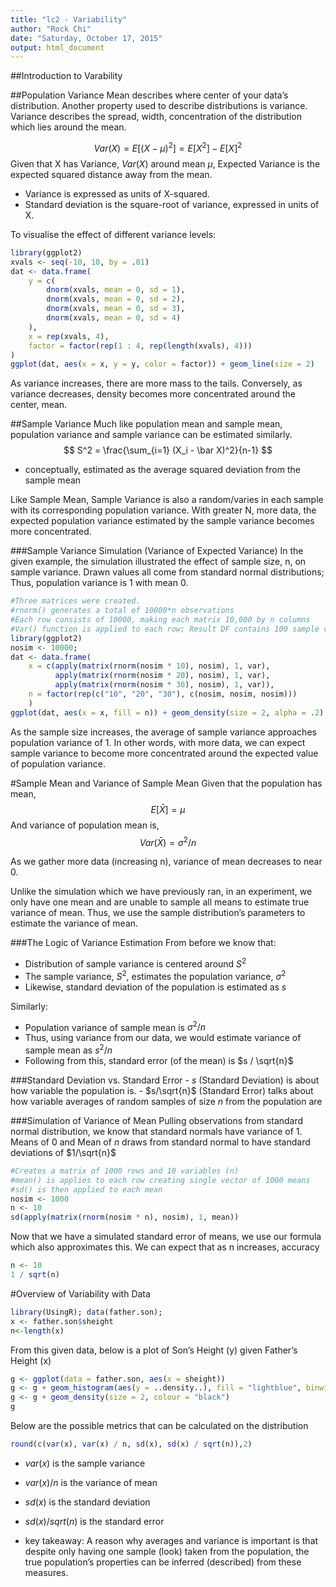 ```yaml
---
title: "lc2 - Variability"
author: "Rock Chi"
date: "Saturday, October 17, 2015"
output: html_document
---
```


##Introduction to Varability


##Population Variance
Mean describes where center of your data's distribution. Another property used to describe distributions is variance. Variance describes the spread, width, concentration of the distribution which lies around the mean.

$$ Var(X) = E[(X - \mu)^2] = E[X^2] - E[X]^2 $$ 
Given that X has Variance, $Var(X)$ around mean $\mu$, Expected Variance is the expected squared distance away from the mean.

- Variance is expressed as units of X-squared.
- Standard deviation is the square-root of variance, expressed in units of X. 

To visualise the effect of different variance levels:
```r
library(ggplot2)
xvals <- seq(-10, 10, by = .01)
dat <- data.frame(
    y = c(
        dnorm(xvals, mean = 0, sd = 1),
        dnorm(xvals, mean = 0, sd = 2),
        dnorm(xvals, mean = 0, sd = 3),
        dnorm(xvals, mean = 0, sd = 4)
    ),
    x = rep(xvals, 4),
    factor = factor(rep(1 : 4, rep(length(xvals), 4)))
)
ggplot(dat, aes(x = x, y = y, color = factor)) + geom_line(size = 2)    
```

As variance increases, there are more mass to the tails. Conversely, as variance decreases, density becomes more concentrated around the center, mean.

##Sample Variance
Much like population mean and sample mean, population variance and sample variance can be estimated similarly. 
$$ S^2 = \frac{\sum_{i=1} (X_i - \bar X)^2}{n-1} $$

- conceptually, estimated as the average squared deviation from the sample mean

Like Sample Mean, Sample Variance is also a random/varies in each sample with its corresponding population variance. With greater N, more data, the expected population variance estimated by the sample variance becomes more concentrated. 

###Sample Variance Simulation (Variance of Expected Variance)
In the given example, the simulation illustrated the effect of sample size, n, on sample variance. Drawn values all come from standard normal distributions; Thus, population variance is 1 with mean 0. 

```r
#Three matrices were created. 
#rnorm() generates a total of 10000*n observations 
#Each row consists of 10000, making each matrix 10,000 by n columns
#Var() function is applied to each row; Result DF contains 100 sample variance values
library(ggplot2)
nosim <- 10000; 
dat <- data.frame(
    x = c(apply(matrix(rnorm(nosim * 10), nosim), 1, var),
          apply(matrix(rnorm(nosim * 20), nosim), 1, var),
          apply(matrix(rnorm(nosim * 30), nosim), 1, var)),
    n = factor(rep(c("10", "20", "30"), c(nosim, nosim, nosim))) 
    )
ggplot(dat, aes(x = x, fill = n)) + geom_density(size = 2, alpha = .2) + geom_vline(xintercept = 1, size = 2)
```

As the sample size increases, the average of sample variance approaches population variance of 1. In other words, with more data, we can expect sample variance to become more concentrated around the expected value of population variance. 

#Sample Mean and Variance of Sample Mean
Given that the population has mean, $$E[\bar X] = \mu$$
And variance of population mean is, $$Var(\bar X) = \sigma^2 / n$$

As we gather more data (increasing n), variance of mean decreases to near 0.

Unlike the simulation which we have previously ran, in an experiment, we only have one mean and are unable to sample all means to estimate true variance of mean. Thus, we use the sample distribution's parameters to estimate the variance of mean.

###The Logic of Variance Estimation
From before we know that:

- Distribution of sample variance is centered around $S^2$
- The sample variance, $S^2$, estimates the population variance, $\sigma^2$
- Likewise, standard deviation of the population is estimated as $s$

Similarly:

- Population variance of sample mean is $\sigma^2 / n$
- Thus, using variance from our data, we would estimate variance of sample mean as $s^2 / n$
- Following from this, standard error (of the mean) is $s / \sqrt{n}$

###Standard Deviation vs. Standard Error
- $s$ (Standard Deviation) is about how variable the population is.
- $s/\sqrt{n}$ (Standard Error) talks about how variable averages of random samples of size $n$ from the population are

###Simulation of Variance of Mean
Pulling observations from standard normal distribution, we know that standard normals have variance of 1.
Means of 0 and Mean of $n$ draws from standard normal to have standard deviations of $1/\sqrt{n}$
```r
#Creates a matrix of 1000 rows and 10 variables (n)
#mean() is applies to each row creating single vector of 1000 means
#sd() is then applied to each mean
nosim <- 1000
n <- 10
sd(apply(matrix(rnorm(nosim * n), nosim), 1, mean))
```
Now that we have a simulated standard error of means, we use our formula which also approximates this. We can expect that as n increases, accuracy 
```r
n <- 10
1 / sqrt(n)
```

#Overview of Variability with Data
```r
library(UsingR); data(father.son); 
x <- father.son$sheight
n<-length(x)
```

From this given data, below is a plot of Son's Height (y) given Father's Height (x)
```r
g <- ggplot(data = father.son, aes(x = sheight)) 
g <- g + geom_histogram(aes(y = ..density..), fill = "lightblue", binwidth=1, colour = "black")
g <- g + geom_density(size = 2, colour = "black")
g
```

Below are the possible metrics that can be calculated on the distribution
```r
round(c(var(x), var(x) / n, sd(x), sd(x) / sqrt(n)),2)
```
- $var(x)$ is the sample variance
- $var(x)/n$ is the variance of mean
- $sd(x)$ is the standard deviation
- $sd(x) / sqrt(n)$ is the standard error

- key takeaway: A reason why averages and variance is important is that despite only having one sample (look) taken from the population, the true population's properties can be inferred (described) from these measures.

